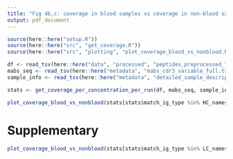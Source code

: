 ```yaml
---
title: "Fig 4b,c: coverage in blood samples vs coverage in non-blood samples"
output: pdf_document
---
```


```r
source(here::here("setup.R"))
source(here::here("src", "get_coverage.R"))
source(here::here("src", "plotting", "plot_coverage_blood_vs_nonblood.R"))
```

```r
df <- read_tsv(here::here("data", "processed", "peptides_preprocessed_TP.tsv"), show_col_types = FALSE)
mabs_seq <- read_tsv(here::here("metadata", "mabs_cdr3_variable_full.tsv"), show_col_types = FALSE)
sample_info <- read_tsv(here::here("metadata", "detailed_sample_description.tsv"))
```

```r
stats <- get_coverage_per_concentration_per_run(df, mabs_seq, sample_info) 
```

```r
plot_coverage_blood_vs_nonblood(stats[stats$match_ig_type %in% HC_names, ])
```

# Supplementary

```r
plot_coverage_blood_vs_nonblood(stats[stats$match_ig_type %in% LC_names, ])
```




